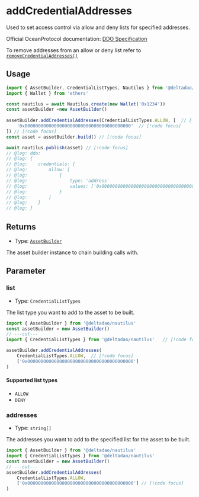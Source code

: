 
# addCredentialAddresses

Used to set access control via allow and deny lists for specified addresses.

Official OceanProtocol documentation: [DDO Specification](https://docs.oceanprotocol.com/developers/ddo-specification)

To remove addresses from an allow or deny list refer to [`removeCredentialAddresses()`](/docs/api/assetbuilder/removeCredentialAddresses)

## Usage
```ts twoslash [allow]
import { AssetBuilder, CredentialListTypes, Nautilus } from '@deltadao/nautilus'
import { Wallet } from 'ethers'

const nautilus = await Nautilus.create(new Wallet('0x1234'))
const assetBuilder =new AssetBuilder()
    
assetBuilder.addCredentialAddresses(CredentialListTypes.ALLOW, [  // [!code focus]
    '0x0000000000000000000000000000000000000000'  // [!code focus]
]) // [!code focus]
const asset = assetBuilder.build() // [!code focus]

await nautilus.publish(asset) // [!code focus]
// @log: ddo: 
// @log: { 
// @log:    credentials: {
// @log:        allow: [
// @log:            { 
// @log:                type: 'address'
// @log:                values: ['0x0000000000000000000000000000000000000000']
// @log:            }
// @log:        ]
// @log:    }
// @log: }
```

## Returns

- Type: [`AssetBuilder`](/docs/api/AssetBuilder)

The asset builder instance to chain building calls with.

## Parameter

### list

- Type: `CredentialListTypes`

The list type you want to add to the asset to be built.

```ts twoslash
import { AssetBuilder } from '@deltadao/nautilus'
const assetBuilder = new AssetBuilder()
// ---cut---
import { CredentialListTypes } from '@deltadao/nautilus'   // [!code focus]

assetBuilder.addCredentialAddresses(
    CredentialListTypes.ALLOW,  // [!code focus]
    ['0x0000000000000000000000000000000000000000']
)
```

#### Supported list types

- `ALLOW`
- `DENY`

### addresses

- Type: `string[]`

The addresses you want to add to the specified list for the asset to be built.

```ts twoslash
import { AssetBuilder } from '@deltadao/nautilus'
import { CredentialListTypes } from '@deltadao/nautilus'
const assetBuilder = new AssetBuilder()
// ---cut---
assetBuilder.addCredentialAddresses(
    CredentialListTypes.ALLOW,
    ['0x0000000000000000000000000000000000000000'] // [!code focus]
)
```